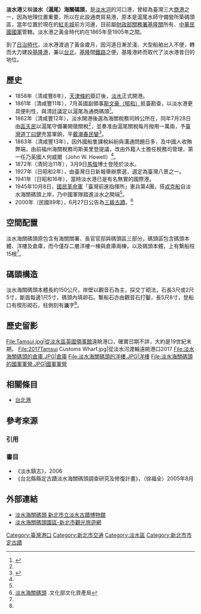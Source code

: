 {{otheruses|subject=位於[[台灣|台灣]][[新北市|新北市]][[淡水區|淡水區]]的淡水港|other=具有相同性質，但位於[[台灣|台灣]][[新北市|新北市]][[八里區|八里區]]的是台北港|台北港}}
{{coord|25.1746737525711|N|121.431852157263|E|format=dms|display=title}}
{{tw monument
|name = 淡水海關碼頭
|image = 淡水海關碼頭.JPG
|imagename = 
|othername= 滬尾海關碼頭
|formalname= 淡水海關碼頭
|level = [[新北市文化資產#直轄市定古蹟|直轄市定古蹟]]
|class= [[碼頭|碼頭]]
|location = {{TWN}}[[新北市|新北市]][[淡水區|淡水區]]中正路259號
|time = {{QIN}}[[同治|同治]]年間（1862年）
|cost = 
|open = 
|reg_url =https://nchdb.boch.gov.tw/assets/advanceSearch/monument/20000627000002
}}

'''淡水港'''又稱'''淡水（滬尾）海關碼頭'''，是[[淡水河|淡水河]]的河口港，曾經為臺灣三大[[商港|商港]]之一，因為地理位置重要，所以在此設通商貿易港，原本是滬尾水師守備營所築碼頭區，當年位置於現在的[[紅毛城|紅毛城]]前方河邊，目前屬[[財政部關務署基隆關|財政部關務署基隆關]]所有、[[中華民國國軍|中華民國國軍]]管轄。淡水港之黃金時代約在1865年至1905年之間。

到了[[台灣日治時期|日治時代]]，淡水港渡過了黃金歲月，因河道日漸淤淺、大型船舶出入不便，轉而大力建設[[基隆港|基隆港]]，兼以[[台北|台北]]、[[基隆|基隆]]間[[鐵路|鐵路]]之便，基隆港終而取代了淡水港昔日的地位。

==歷史==
*1858年（清咸豐8年），[[天津條約|天津條約]]簽訂後，[[淡水區|淡水]]正式開港。
*1861年（清咸豐11年），7月英國副領事[[斯文豪|斯文豪（郇和）]]抵臺勘查，以淡水港更具便利性，與清廷議定以滬尾為通商碼頭<ref name="錢">{{cite book |last=錢麗安 |title=《淡水尋寶記：博物淡水知識大考驗問答集》 |publisher=遠足地理百科 |page=  }}</ref>。
*1862年（清咸豐12年），淡水開港後選為海關稅務司辨公所在，同年7月28日由[[區天民|區天民]]以滬尾守備署開徵關稅<ref name="錢"/>，並奏准由滬尾關稅每月撥用一萬兩，予[[按察使銜分巡臺灣兵備道|臺灣道]][[丁曰健|丁曰健]]充當軍餉，平[[戴潮春事件|戴潮春民變]]<ref name="黃富三興">{{cite book |last=黃富三 |date= 1987年|title=《霧峰林家的興起—從渡海拓荒到封疆大吏（一七二九~一八四六年）》|publisher= 自立晚報}}</ref>。
*1863年（清咸豐13年），因外國船隻課稅糾紛與溝通問題日多，及中國人收賄弊端，由前福州海關稅務司斯美里登提議，改由外籍人士擔任稅務司管理，第一任乃英國人何威爾（John W. Howell）<ref name="錢"/>。
*1872年（清同治11年），3月9日[[馬偕|馬偕]]博士登陸於淡水。
*1927年（日昭和2年），由臺灣日日新報舉辦票選，選定為臺灣八景之一。
*1941年（日昭和16年），當時淡水港已是有名無實的國際港。
*1945年10月8日，[[國民革命軍|國民革命軍]]「臺灣前進指揮所」憲兵第4團，搭[[戎克船|戎克船]]自淡水海關碼頭上岸，乃中國軍隊踏進淡水之開端<ref name="錢"/>。
*2000年（民國89年），6月27日公告為[[三級古蹟|三級古蹟]]。<ref>[https://nchdb.boch.gov.tw/assets/advanceSearch/monument/20000627000002 淡水海關碼頭] {{Wayback|url=https://nchdb.boch.gov.tw/assets/advanceSearch/monument/20000627000002 |date=20210406063401 }}.文化部文化資產局</ref>

==空間配置==
淡水海關碼頭原包含有海關關署、長官官邸與碼頭區三部分，碼頭區包含碼頭本體、洋樓及倉庫，而今僅存二層洋樓一棟與倉庫兩棟，以及碼頭本體，上有繫船柱15根<ref name="錢"/>。

==碼頭構造==
淡水海關碼頭本體長約150公尺，岸壁以觀音石為主，採交丁砌法，石長3尺或2尺5寸，斷面每邊1尺5寸，碼頭內填卵石。繫船石亦由觀音石打鑿，長5尺8寸，登船口有楔形砌石，柱側刻有'''淡'''字<ref name="錢"/>。

==歷史留影==
<gallery>
File:Tamsui.jpg|從淡水區[[紅毛城|英國領事館]]遠眺港口，確實日期不詳，大約是19世紀末期。
File:2017Tamsui Customs Wharf.jpg|從淡水河渡輪遠眺港口2017
File:淡水海關碼頭的倉庫.JPG|倉庫
File:淡水海關碼頭的洋樓.JPG|洋樓
File:淡水海關碼頭的國軍軍營.JPG|國軍軍營
</gallery>

==相關條目==
{{commonscat|Tamsui Customs Wharf}}
*[[台北港|台北港]]

== 參考來源 ==
=== 引用 ===
{{reflist}}

===書目===
*《淡水鎮志》，2006
*《台北縣縣定古蹟淡水海關碼頭調查研究及修復計畫》，（徐福全）2005年8月

{{refend}}

== 外部連結 ==
* [http://www.tshs.ntpc.gov.tw/xmdoc/cont?xsmsid=0G245647361763492328 淡水海關碼頭  新北市立淡水古蹟博物館] {{Wayback|url=http://www.tshs.ntpc.gov.tw/xmdoc/cont?xsmsid=0G245647361763492328 |date=20210406063409 }}
* [https://tour.ntpc.gov.tw/zh-tw/Attraction/Detail?wnd_id=60&id=110416 淡水海關碼頭園區-新北市觀光旅遊網] {{Wayback|url=https://tour.ntpc.gov.tw/zh-tw/Attraction/Detail?wnd_id=60&id=110416 |date=20210406063432 }}

{{台灣直轄市定古蹟}}
{{新北市文化資產}}

[[Category:臺灣港口|Category:臺灣港口]]
[[Category:新北市交通|Category:新北市交通]]
[[Category:淡水區|Category:淡水區]]
[[Category:新北市市定古蹟|Category:新北市市定古蹟]]